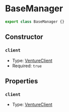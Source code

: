 # BaseManager

```typescript
export class BaseManager {}
```

## Constructor

### `client`

- Type: [VentureClient](/docs/classes/VentureClient)
- Required: `true`

## Properties

### `client`

- Type: [VentureClient](/docs/classes/VentureClient)
